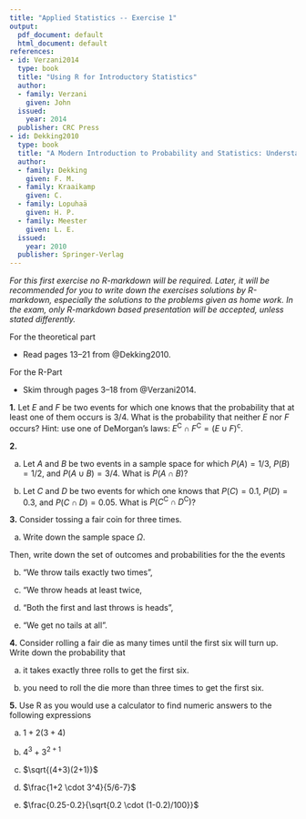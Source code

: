```yaml
---
title: "Applied Statistics -- Exercise 1"
output:
  pdf_document: default
  html_document: default
references:
- id: Verzani2014
  type: book
  title: "Using R for Introductory Statistics"
  author:
  - family: Verzani
    given: John
  issued:
    year: 2014
  publisher: CRC Press
- id: Dekking2010
  type: book
  title: "A Modern Introduction to Probability and Statistics: Understanding why and how"
  author:
  - family: Dekking
    given: F. M.
  - family: Kraaikamp
    given: C.
  - family: Lopuhaä
    given: H. P.
  - family: Meester
    given: L. E.
  issued:
    year: 2010
  publisher: Springer-Verlag
---
```


*For this first exercise no R-markdown will be required. Later, it will be recommended for you to write down the exercises solutions by R-markdown, especially the solutions to the problems given as home work. In the exam, only R-markdown based presentation will be accepted, unless stated differently.*

\section{Preparation}

For the theoretical part

-   Read pages 13--21 from @Dekking2010.

For the R-Part

-   Skim through pages 3--18 from @Verzani2014.

\section{Problems}

**1.** Let $E$ and $F$ be two events for which one knows that the probability that at least one of them occurs is 3/4. What is the probability that neither $E$ nor $F$ occurs? Hint: use one of DeMorgan's laws: $E^\mathrm{C} \cap F^\mathrm{C} = (E \cup F)^\mathrm{c}$.

**2.**

a)  Let $A$ and $B$ be two events in a sample space for which $P(A) = 1/3$, $P(B)=1/2$, and $P(A \cup B) = 3/4$. What is $P(A \cap B)$?

b)  Let $C$ and $D$ be two events for which one knows that $P(C)=0.1$, $P(D)=0.3$, and $P(C \cap D) = 0.05$. What is $P(C^\mathrm{C} \cap D^\mathrm{C})$?

**3.** Consider tossing a fair coin for three times.

a)  Write down the sample space $\Omega$.

Then, write down the set of outcomes and probabilities for the the events

b)  "We throw tails exactly two times",

c)  "We throw heads at least twice,

d)  "Both the first and last throws is heads",

e)  "We get no tails at all".

**4.** Consider rolling a fair die as many times until the first six will turn up. Write down the probability that

a)  it takes exactly three rolls to get the first six.

b)  you need to roll the die more than three times to get the first six.

**5.** Use R as you would use a calculator to find numeric answers to the following expressions

a)  $1 + 2(3+4)$

b)  $4^3+3^{2+1}$

c)  $\sqrt{(4+3)(2+1)}$

d)  $\frac{1+2 \cdot 3^4}{5/6-7}$

e)  $\frac{0.25-0.2}{\sqrt{0.2 \cdot (1-0.2)/100}}$
